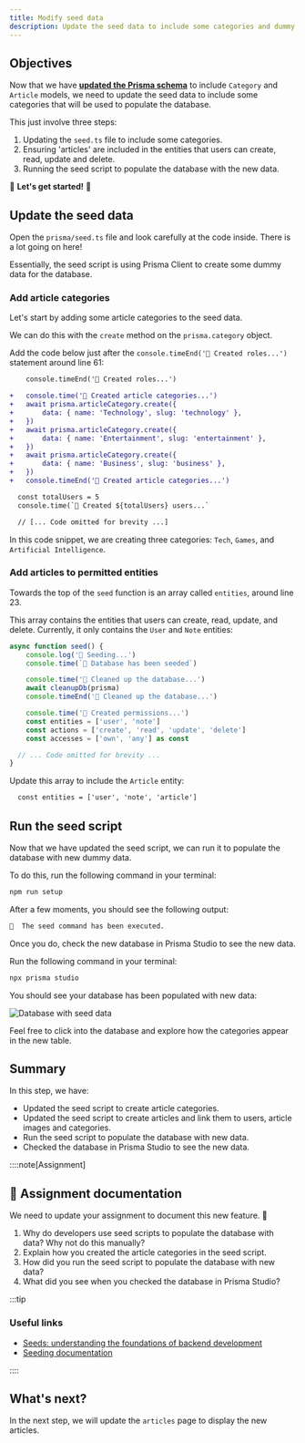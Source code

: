 ```yaml
---
title: Modify seed data
description: Update the seed data to include some categories and dummy articles that will be used to populate the database.
---
```



## Objectives

Now that we have [**updated the Prisma schema**](/code-monster/guides/epic-news/prisma/schema-updates) to include `Category` and `Article` models, we need to update the seed data to include some categories that will be used to populate the database.

This just involve three steps:

1. Updating the `seed.ts` file to include some categories.
2. Ensuring 'articles' are included in the entities that users can create, read, update and delete.
2. Running the seed script to populate the database with the new data.

🚀 **Let's get started!** 🚀

## Update the seed data

Open the `prisma/seed.ts` file and look carefully at the code inside. There is a lot going on here!

Essentially, the seed script is using Prisma Client to create some dummy data for the database.

### Add article categories

Let's start by adding some article categories to the seed data.

We can do this with the `create` method on the `prisma.category` object.

Add the code below just after the `console.timeEnd('👑 Created roles...')` statement around line 61:

```diff lang="ts" title="prisma/seed.ts" showlineNumbers startLineNumber=61 collapse={}
	console.timeEnd('👑 Created roles...')

+	console.time('📝 Created article categories...')
+	await prisma.articleCategory.create({
+		data: { name: 'Technology', slug: 'technology' },
+	})
+	await prisma.articleCategory.create({
+		data: { name: 'Entertainment', slug: 'entertainment' },
+	})
+	await prisma.articleCategory.create({
+		data: { name: 'Business', slug: 'business' },
+	})
+	console.timeEnd('📝 Created article categories...')

  const totalUsers = 5
  console.time(`👤 Created ${totalUsers} users...`

  // [... Code omitted for brevity ...]
```

In this code snippet, we are creating three categories: `Tech`, `Games`, and `Artificial Intelligence`.

### Add articles to permitted entities

Towards the top of the `seed` function is an array called `entities`, around line 23.

This array contains the entities that users can create, read, update, and delete. Currently, it only contains the `User` and `Note` entities:

```ts title="prisma/seed.ts" mark={10}
async function seed() {
	console.log('🌱 Seeding...')
	console.time(`🌱 Database has been seeded`)

	console.time('🧹 Cleaned up the database...')
	await cleanupDb(prisma)
	console.timeEnd('🧹 Cleaned up the database...')

	console.time('🔑 Created permissions...')
	const entities = ['user', 'note']
	const actions = ['create', 'read', 'update', 'delete']
	const accesses = ['own', 'any'] as const

  // ... Code omitted for brevity ...
}
```

Update this array to include the `Article` entity:

```diff title="prisma/seed.ts" lang="ts" showlineNumbers startLineNumber=23 ins=", 'article'"
  const entities = ['user', 'note', 'article']
```

## Run the seed script

Now that we have updated the seed script, we can run it to populate the database with new dummy data.

To do this, run the following command in your terminal:

```txt frame="terminal"
npm run setup
```

After a few moments, you should see the following output:

```txt frame="none"
🌱  The seed command has been executed.
```

Once you do, check the new database in Prisma Studio to see the new data.

Run the following command in your terminal:

```txt frame="terminal"
npx prisma studio
```

You should see your database has been populated with new data:

![Database with seed data](src/assets/webp/epic-news/new-db-with-seed-data.webp)

Feel free to click into the database and explore how the categories appear in the new table.

## Summary

In this step, we have:

- Updated the seed script to create article categories.
- Updated the seed script to create articles and link them to users, article images and categories.
- Run the seed script to populate the database with new data.
- Checked the database in Prisma Studio to see the new data.

::::note[Assignment]

## 📄 Assignment documentation

We need to update your assignment to document this new feature. 🚀

1. Why do developers use seed scripts to populate the database with data? Why not do this manually?
2. Explain how you created the article categories in the seed script.
3. How did you run the seed script to populate the database with new data?
4. What did you see when you checked the database in Prisma Studio?

:::tip

### Useful links

- [Seeds: understanding the foundations of backend development](https://medium.com/@joesmith40/seeds-understanding-the-foundations-of-backend-development-8f19a690bbf8)
- [Seeding documentation](https://www.prisma.io/docs/orm/prisma-migrate/workflows/seeding)

::::

## What's next?

In the next step, we will update the `articles` page to display the new articles.
